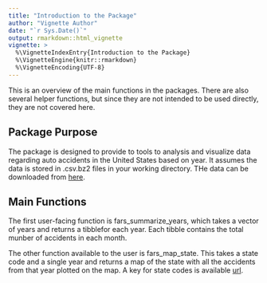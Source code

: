 ```yaml
---
title: "Introduction to the Package"
author: "Vignette Author"
date: "`r Sys.Date()`"
output: rmarkdown::html_vignette
vignette: >
  %\VignetteIndexEntry{Introduction to the Package}
  %\VignetteEngine{knitr::rmarkdown}
  %\VignetteEncoding{UTF-8}
---
```


This is an overview of the main functions in the packages. There are also several helper functions, but since they are not intended to be used directly, they are not covered here.

## Package Purpose

The package is designed to provide to tools to analysis and visualize data regarding auto accidents in the United States based on year.  It assumes the data is stored in .csv.bz2 files in your working directory.  THe data can be downloaded from [here](https://d18ky98rnyall9.cloudfront.net/_e1adac2a5f05192dc8780f3944feec13_fars_data.zip?Expires=1481068800&Signature=ZqNhKJz1-u0PZ7-AQsd0QB-ZClMMfDEIheh8J7nMB-zjJ5Jrzpt91cVWBFFv~~Rg2QF89dU~6KX0j~BEtW6nXT47C7~TlTindl13M00clEO8bVn3t49d974paqq-NORDqVIGFFgHIkz0I1P0ER4LzPV49pj7BSJxCVVP~jybO54_&Key-Pair-Id=APKAJLTNE6QMUY6HBC5A).

## Main Functions
The first user-facing function is fars_summarize_years, which takes a vector of years and returns a tibblefor each year. Each tibble contains the total munber of accidents in each month.

The other function available to the user is fars_map_state.  This takes a state code and a single year and returns a map of the state with all the accidents from that year plotted on the map.  A key for state codes is available [url](url).

